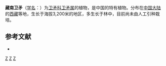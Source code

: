 {{Speciesbox 
| taxon = Euonymus austro-tibetanus
| authority = [[李雅茹|Y. R. Li]]
}}
'''藏南卫矛'''（[[学名|学名]]：{{lang|la|''Euonymus austro-tibetanus''}}）为[[卫矛科|卫矛科]][[卫矛属|卫矛属]]的植物，是中国的特有植物。分布在[[中国大陆|中国大陆]]的[[西藏|西藏]]等地，生长于海拔3,200米的地区，多生长于林中，目前尚未由人工引种栽培。

== 参考文献 ==
<div class="references-small">
* {{cite web| url =http://www.bioinfo.cn/db05/KmzwSpecies.php?action=view&id=2451| title =藏南卫矛| work =《中国高等植物数据库全库》| publisher =中国科学院微生物研究所| author =昆明植物研究所| accessdate =2009-02-23| deadurl =yes| archiveurl =https://web.archive.org/web/20160305005944/http://www.bioinfo.cn/db05/KmzwSpecies.php?action=view&id=2451| archivedate =2016-03-05}}
</div>
{{Taxonbar}}

[[Category:卫矛属|Z]]
[[Category:中國特有植物|Z]]
[[Category:西藏植物|Z]]